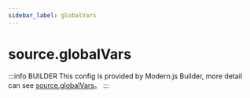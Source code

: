 ```yaml
---
sidebar_label: globalVars
---
```


# source.globalVars

:::info BUILDER
This config is provided by Modern.js Builder, more detail can see [source.globalVars](https://modernjs.dev/builder/en/api/config-source.html#source-globalvars)。
:::


<Main />
